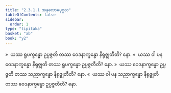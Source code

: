 ```yaml
---
title: "2.3.1.1 အနုလောမပုဂ္ဂလ"
tableOfContents: false
sidebar:
  order: 1
type: "tipitaka"
basket: "ab"
book: "y2"
---
```



<DynamicBreadcrumb />

<Division number="153" book="y2" e="ch" v="33" p="56">

<Paragraph number="817" book="y2">
»  ယဿ ရူပက္ခန္ဓော ဥပ္ပဇ္ဇတိ တဿ ဝေဒနာက္ခန္ဓော နိရုဇ္ဈတီတိ? နော.
</Paragraph>

<Paragraph number="818" book="y2">
«  ယဿ ဝါ ပန ဝေဒနာက္ခန္ဓော နိရုဇ္ဈတိ တဿ ရူပက္ခန္ဓော ဥပ္ပဇ္ဇတီတိ? နော.
</Paragraph>

</Division>
<Division number="154" book="y2" e="ch" v="33" p="57">

<Paragraph number="819" book="y2">
»  ယဿ ဝေဒနာက္ခန္ဓော ဥပ္ပဇ္ဇတိ တဿ သညာက္ခန္ဓော နိရုဇ္ဈတီတိ? နော.
</Paragraph>

<Paragraph number="820" book="y2">
«  ယဿ ဝါ ပန သညာက္ခန္ဓော နိရုဇ္ဈတိ တဿ ဝေဒနာက္ခန္ဓော ဥပ္ပဇ္ဇတီတိ? နော.
</Paragraph>
</Division>